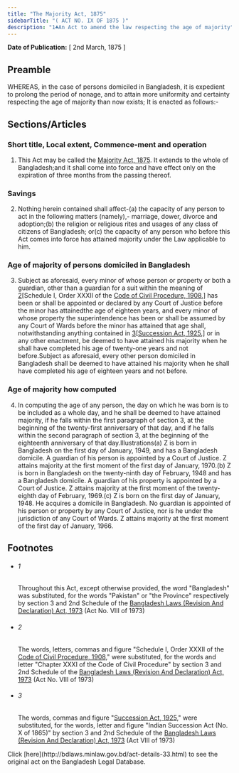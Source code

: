 ```yaml
---
title: "The Majority Act, 1875"
sidebarTitle: "( ACT NO. IX OF 1875 )"
description: "1♣An Act to amend the law respecting the age of majority"
---
```


**Date of Publication:** [ 2nd March, 1875 ]

## Preamble

WHEREAS, in the case of persons domiciled in Bangladesh, it is expedient to prolong the period of nonage, and to attain more uniformity and certainty respecting the age of majority than now exists; It is enacted as follows:-

## Sections/Articles

### Short title, Local extent, Commence-ment and operation

1. This Act may be called the [Majority Act, 1875](/laws/volume-2/act-33 "Majority Act, 1875"). It extends to the whole of Bangladesh;and it shall come into force and have effect only on the expiration of three months from the passing thereof.

### Savings

2. Nothing herein contained shall affect-(a) the capacity of any person to act in the following matters (namely),- marriage, dower, divorce and adoption;(b) the religion or religious rites and usages of any class of citizens of Bangladesh; or(c) the capacity of any person who before this Act comes into force has attained majority under the Law applicable to him.

### Age of majority of persons domiciled in Bangladesh

3. Subject as aforesaid, every minor of whose person or property or both a guardian, other than a guardian for a suit within the meaning of [2](1)[Schedule I, Order XXXII of the [Code of Civil Procedure, 1908](/laws/volume-5/act-86 "Code of Civil Procedure, 1908"),] has been or shall be appointed or declared by any Court of Justice before the minor has attainedthe age of eighteen years, and every minor of whose property the superintendence has been or shall be assumed by any Court of Wards before the minor has attained that age shall, notwithstanding anything contained in [3](2)[[Succession Act, 1925](/laws/volume-8/act-138 "Succession Act, 1925"),] or in any other enactment, be deemed to have attained his majority when he shall have completed his age of twenty-one years and not before.Subject as aforesaid, every other person domiciled in Bangladesh shall be deemed to have attained his majority when he shall have completed his age of eighteen years and not before.

### Age of majority how computed

4. In computing the age of any person, the day on which he was born is to be included as a whole day, and he shall be deemed to have attained majority, if he falls within the first paragraph of section 3, at the beginning of the twenty-first anniversary of that day, and if he falls within the second paragraph of section 3, at the beginning of the eighteenth anniversary of that day.Illustrations(a) Z is born in Bangladesh on the first day of January, 1949, and has a Bangladesh domicile. A guardian of his person is appointed by a Court of Justice. Z attains majority at the first moment of the first day of January, 1970.(b) Z is born in Bangladesh on the twenty-ninth day of February, 1948 and has a Bangladesh domicile. A guardian of his property is appointed by a Court of Justice. Z attains majority at the first moment of the twenty-eighth day of February, 1969.(c) Z is born on the first day of January, 1948. He acquires a domicile in Bangladesh. No guardian is appointed of his person or property by any Court of Justice, nor is he under the jurisdiction of any Court of Wards. Z attains majority at the first moment of the first day of January, 1966.

## Footnotes

- ###### 1

  Throughout this Act, except otherwise provided, the word "Bangladesh" was substituted, for the words "Pakistan" or "the Province" respectively by section 3 and 2nd Schedule of the [Bangladesh Laws (Revision And Declaration) Act, 1973](/laws/volume-17/act-430 "Bangladesh Laws (Revision And Declaration) Act, 1973") (Act No. VIII of 1973)

- ###### 2

  The words, letters, commas and figure "Schedule I, Order XXXII of the [Code of Civil Procedure, 1908](/laws/volume-5/act-86 "Code of Civil Procedure, 1908")," were substituted, for the words and letter "Chapter XXXI of the Code of Civil Procedure" by section 3 and 2nd Schedule of the [Bangladesh Laws (Revision And Declaration) Act, 1973](/laws/volume-17/act-430 "Bangladesh Laws (Revision And Declaration) Act, 1973") (Act No. VIII of 1973)

- ###### 3

  The words, commas and figure "[Succession Act, 1925](/laws/volume-8/act-138 "Succession Act, 1925")," were substituted, for the words, letter and figure "Indian Succession Act (No. X of 1865)" by section 3 and 2nd Schedule of the [Bangladesh Laws (Revision And Declaration) Act, 1973](/laws/volume-17/act-430 "Bangladesh Laws (Revision And Declaration) Act, 1973") (Act VIII of 1973)

<Note>
  Click [here](http://bdlaws.minlaw.gov.bd/act-details-33.html) to see the original act on the Bangladesh Legal Database.
</Note>

